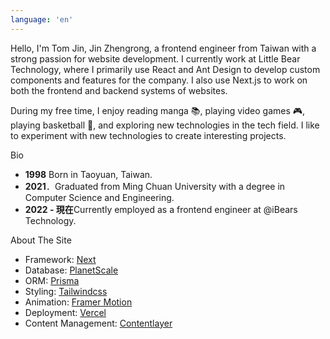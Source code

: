 ```yaml
---
language: 'en'
---
```


Hello, I'm Tom Jin, Jin Zhengrong, a frontend engineer from Taiwan with a strong passion for website development. I currently work at Little Bear Technology, where I primarily use React and Ant Design to develop custom components and features for the company. I also use Next.js to work on both the frontend and backend systems of websites.

During my free time, I enjoy reading manga 📚, playing video games 🎮, playing basketball 🏀, and exploring new technologies in the tech field. I like to experiment with new technologies to create interesting projects.

<Heading className='mb-4' hasUnderline>Bio</Heading>
- **1998** Born in Taoyuan, Taiwan.
- **2021**．Graduated from Ming Chuan University with a degree in Computer Science and Engineering.
- **2022 - 現在**Currently employed as a frontend engineer at @iBears Technology.

<Heading className='mb-4' hasUnderline>About The Site</Heading>
- Framework: [Next](https://nextjs.org/)
- Database: [PlanetScale](https://planetscale.com/)
- ORM: [Prisma](https://www.prisma.io/)
- Styling: [Tailwindcss](https://tailwindcss.com/)
- Animation: [Framer Motion](https://www.framer.com/motion/)
- Deployment: [Vercel](https://vercel.com/)
- Content Management: [Contentlayer](https://www.contentlayer.dev/)
